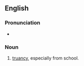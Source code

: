 ==English==

===Pronunciation===
* {{rhymes|ʊki|lang=en}}

===Noun===
{{en-noun|-}}
# [[truancy]], especially from school.